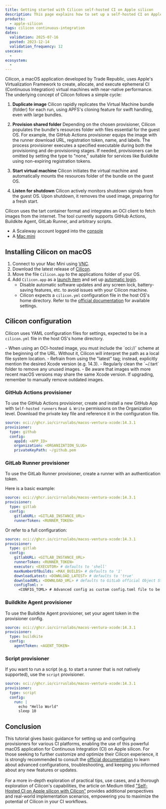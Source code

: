 ```yaml
---
title: Getting started with Cilicon self-hosted CI on Apple silicon
description: This page explains how to set up a self-hosted CI on Apple silicon using Cilicon
products:
  - apple-silicon
tags: cilicon continuous-integration
dates:
  validation: 2025-07-16
  posted: 2023-12-14
  validation_frequency: 12
usecase:
  -
ecosystem:
  -
---
```



Cilicon, a macOS application developed by Trade Republic, uses Apple's Virtualization Framework to create, allocate, and execute ephemeral CI (Continuous Integration) virtual machines with near-native performance. The underlying concept of Cilicon follows a simple cycle:

1. **Duplicate image**
   Cilicon rapidly replicates the Virtual Machine bundle (folder) for each run, using APFS's cloning feature for swift handling, even with large bundles.

2. **Provision shared folder**
   Depending on the chosen provisioner, Cilicon populates the bundle's resources folder with files essential for the guest OS. For example, the GitHub Actions provisioner equips the image with the runner download URL, registration token, name, and labels. The process provisioner executes a specified executable during both the provisioning and de-provisioning stages. If needed, provisioners can be omitted by setting the type to "none," suitable for services like Buildkite using non-expiring registration tokens.

3. **Start virtual machine**
   Cilicon initiates the virtual machine and automatically mounts the resources folder of the bundle on the guest OS.

4. **Listen for shutdown**
   Cilicon actively monitors shutdown signals from the guest OS. Upon shutdown, it removes the used image, preparing for a fresh start.

Cilicon uses the tart container format and integrates an OCI client to fetch images from the internet. The tool currently supports GitHub Actions, Buildkite Agent, GitLab Runner, and arbitrary scripts.

<Requirements />

- A Scaleway account logged into the [console](https://console.scaleway.com)
- A [Mac mini](/apple-silicon/how-to/create-mac-mini/)

## Installing Cilicon on macOS

1. Connect to your Mac Mini using [VNC](/apple-silicon/how-to/access-remote-desktop-mac-mini/).
2. Download the latest release of [Cilicon](https://github.com/traderepublic/Cilicon/releases/latest).
3. Move the file `Cilicon.app` to the applications folder of your OS.
4. Add `Cilicon.app` as a [launch item](https://support.apple.com/guide/mac-help/open-items-automatically-when-you-log-in-mh15189/13.0/mac/13.0) and set up [automatic login](https://support.apple.com/en-us/102316).
   - Disable automatic software updates and any screen lock, battery-saving features, etc. to avoid issues with your Cilicon machine.
   - Cilicon expects a `cilicon.yml` configuration file in the host OS's home directory. Refer to the [official documentation](https://github.com/traderepublic/Cilicon/blob/main/Cilicon/Config/Config.swift) for available settings.

## Cilicon configuration

Cilicon uses YAML configuration files for settings, expected to be in a `cilicon.yml` file in the host OS's home directory.

<Message type="tip">
  - When using an OCI-hosted image, you must include the `oci://` scheme at the beginning of the URL. Without it, Cilicon will interpret the path as a local file system location.
  - Refrain from using the "latest" tag; instead, explicitly mention the desired Xcode version (e.g. 14.3).
  - Regularly clean the `~/.tart` folder to remove any unused images.
  - Be aware that images with more recent macOS versions may share the same Xcode version. If upgrading, remember to manually remove outdated images.
</Message>

### GitHub Actions provisioner

To use the GitHub Actions provisioner, create and install a new GitHub App with `Self-hosted runners` `Read & Write` permissions on the Organization level. Download the private key file and reference it in the configuration file.

```yaml
source: oci://ghcr.io/cirruslabs/macos-ventura-xcode:14.3.1
provisioner:
  type: github
  config:
    appId: <APP_ID>
    organization: <ORGANIZATION_SLUG>
    privateKeyPath: ~/github.pem
```

### GitLab Runner provisioner

To use the GitLab Runner provisioner, create a runner with an authentication token.

Here is a basic example:

```yaml
source: oci://ghcr.io/cirruslabs/macos-ventura-xcode:14.3.1
provisioner:
  type: gitlab
  config:
    gitlabURL: <GITLAB_INSTANCE_URL>
    runnerToken: <RUNNER_TOKEN>
```

Or refer to a full configuration:

```yaml
source: oci://ghcr.io/cirruslabs/macos-ventura-xcode:14.3.1
provisioner:
  type: gitlab
  config:
    gitlabURL: <GITLAB_INSTANCE_URL>
    runnerToken: <RUNNER_TOKEN>
    executor: <EXECUTOR> # defaults to 'shell'
    maxNumberOfBuilds: <MAX_BUILDS> # defaults to '1'
    downloadLatest: <DOWNLOAD_LATEST> # defaults to 'true'
    downloadURL: <DOWNLOAD_URL> # defaults to GitLab official Object Storage bucket
    configToml: >
      <CONFIG_TOML> # Advanced config as custom config.toml file to be appended to the basic config and copied to the runner.
```

### Buildkite Agent provisioner

To use the Buildkite Agent provisioner, set your agent token in the provisioner config.

```yaml
source: oci://ghcr.io/cirruslabs/macos-ventura-xcode:14.3.1
provisioner:
  type: buildkite
  config:
    agentToken: <AGENT_TOKEN>
```

### Script provisioner

If you want to run a script (e.g. to start a runner that is not natively supported), use the `script` provisioner.

```yaml
source: oci://ghcr.io/cirruslabs/macos-ventura-xcode:14.3.1
provisioner:
  type: script
  config:
    run: |
      echo "Hello World"
      sleep 10
```

## Conclusion

This tutorial gives basic guidance for setting up and configuring provisioners for various CI platforms, enabling the use of this powerful macOS application for Continuous Integration (CI) on Apple silicon.
For those seeking to further customize and optimize their Cilicon experience, it is strongly recommended to consult the [official documentation](https://github.com/traderepublic/Cilicon) to learn about advanced configurations, troubleshooting, and keeping you informed about any new features or updates.<br /><br />
For a more in-depth exploration of practical tips, use cases, and a thorough exploration of Cilicon's capabilities, the article on Medium titled ["Self-Hosted CI on Apple silicon with Cilicon"](https://engineering.traderepublic.com/easy-self-hosted-ci-on-apple-silicon-with-cilicon-6e7d9503c2d6) provides additional perspectives and real-world implementation scenarios, empowering you to maximize the potential of Cilicon in your CI workflows.